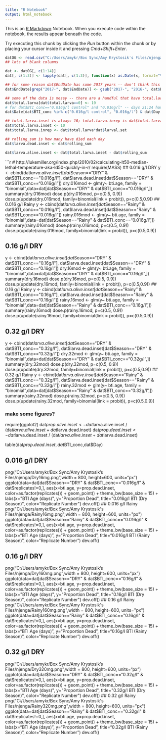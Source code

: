 ```yaml
---
title: "R Notebook"
output: html_notebook
---
```


This is an [R Markdown](http://rmarkdown.rstudio.com) Notebook. When you execute code within the notebook, the results appear beneath the code. 

Try executing this chunk by clicking the *Run* button within the chunk or by placing your cursor inside it and pressing *Cmd+Shift+Enter*. 

```r
datOG <- read.csv("C:/Users/amykr/Box Sync/Amy Krystosik's Files/njenga/BTI susectibility data 2-controls_max.csv", stringsAsFactors = FALSE)
## lots of blank columns

dat <- datOG[, c(1:14)]
dat[, c(1:3)] <- lapply(dat[, c(1:3)], function(x) as.Date(x, format="%m/%d/%y"))

## for some reason dat$EndDate has some 2017 years -- don't think this is right, need to change to 2016
dat$EndDate[grep("2017-", dat$EndDate)] <- gsub("2017-", "2016-", dat$EndDate[grep("2017-", dat$EndDate)])

## some of the data is messy -- there are a handful that have total.larva == 0, I assume these should all be == 10
dat$total.larva[dat$total.larva==0] <- 10
# for dat$BTI_conc=="0.016g/l control" and "0.016g/l" -- days 21:24 have wrong date, should be February not January
dat$Date[dat$BTI_conc %in% c("0.016g/l control", "0.016g/l") & dat$Day %in% c(21:24)] <- gsub("-01-", "-02-", dat$Date[dat$BTI_conc %in% c("0.016g/l control", "0.016g/l") & dat$Day %in% c(21:24)])

## total.larva.inset is always 10; total.larva.inrep is dat$total.larva*dat$larval.set
dat$total.larva.inset <- 10
dat$total.larva.inrep <- dat$total.larva*dat$larval.set

## rolling_sum is how many have died each day
dat$larva.dead.inset <- dat$rolling_sum

dat$larva.alive.inset <- dat$total.larva.inset - dat$rolling_sum
```

```r
# http://lukemiller.org/index.php/2010/02/calculating-lt50-median-lethal-temperature-aka-ld50-quickly-in-r/
require(MASS)
## 0.016 g/l DRY
y <- cbind(dat$larva.alive.inset[dat$Season=="DRY" & dat$BTI_conc=="0.016g/l"], dat$larva.dead.inset[dat$Season=="DRY" & dat$BTI_conc=="0.016g/l"])
dry.016mod <- glm(y~ bti.age, family = "binomial",data=dat[dat$Season=="DRY" & dat$BTI_conc=="0.016g/l",])
summary(dry.016mod)
dose.p(dry.016mod, p=c(0.5, 0.9))
dose.p(update(dry.016mod, family=binomial(link = probit)), p=c(0.5,0.9))
## 0.016 g/l Rainy
y <- cbind(dat$larva.alive.inset[dat$Season=="Rainy" & dat$BTI_conc=="0.016g/l"], dat$larva.dead.inset[dat$Season=="Rainy" & dat$BTI_conc=="0.016g/l"])
rainy.016mod <- glm(y~ bti.age, family = "binomial",data=dat[dat$Season=="Rainy" & dat$BTI_conc=="0.016g/l",])
summary(rainy.016mod)
dose.p(rainy.016mod, p=c(0.5, 0.9))
dose.p(update(rainy.016mod, family=binomial(link = probit)), p=c(0.5,0.9))

## 0.16 g/l DRY
y <- cbind(dat$larva.alive.inset[dat$Season=="DRY" & dat$BTI_conc=="0.16g/l"], dat$larva.dead.inset[dat$Season=="DRY" & dat$BTI_conc=="0.16g/l"])
dry.16mod <- glm(y~ bti.age, family = "binomial",data=dat[dat$Season=="DRY" & dat$BTI_conc=="0.16g/l",])
summary(dry.16mod)
dose.p(dry.16mod, p=c(0.5, 0.9))
dose.p(update(dry.16mod, family=binomial(link = probit)), p=c(0.5,0.9))
## 0.16 g/l Rainy
y <- cbind(dat$larva.alive.inset[dat$Season=="Rainy" & dat$BTI_conc=="0.16g/l"], dat$larva.dead.inset[dat$Season=="Rainy" & dat$BTI_conc=="0.16g/l"])
rainy.16mod <- glm(y~ bti.age, family = "binomial",data=dat[dat$Season=="Rainy" & dat$BTI_conc=="0.16g/l",])
summary(rainy.16mod)
dose.p(rainy.16mod, p=c(0.5, 0.9))
dose.p(update(rainy.16mod, family=binomial(link = probit)), p=c(0.5,0.9))

## 0.32 g/l DRY
y <- cbind(dat$larva.alive.inset[dat$Season=="DRY" & dat$BTI_conc=="0.32g/l"], dat$larva.dead.inset[dat$Season=="DRY" & dat$BTI_conc=="0.32g/l"])
dry.32mod <- glm(y~ bti.age, family = "binomial",data=dat[dat$Season=="DRY" & dat$BTI_conc=="0.32g/l",])
summary(dry.32mod)
dose.p(dry.32mod, p=c(0.5, 0.9))
dose.p(update(dry.32mod, family=binomial(link = probit)), p=c(0.5,0.9))
## 0.32 g/l Rainy
y <- cbind(dat$larva.alive.inset[dat$Season=="Rainy" & dat$BTI_conc=="0.32g/l"], dat$larva.dead.inset[dat$Season=="Rainy" & dat$BTI_conc=="0.32g/l"])
rainy.32mod <- glm(y~ bti.age, family = "binomial",data=dat[dat$Season=="Rainy" & dat$BTI_conc=="0.32g/l",])
summary(rainy.32mod)
dose.p(rainy.32mod, p=c(0.5, 0.9))
dose.p(update(rainy.32mod, family=binomial(link = probit)), p=c(0.5,0.9))



### make some figures?
require(ggplot2)
dat$prop.alive.inset <- dat$larva.alive.inset / (dat$larva.alive.inset + dat$larva.dead.inset)
dat$prop.dead.inset <- dat$larva.dead.inset / (dat$larva.alive.inset + dat$larva.dead.inset)

table(dat$prop.dead.inset,dat$BTI_conc,dat$Day)

## 0.016 g/l DRY
png("C:/Users/amykr/Box Sync/Amy Krystosik's Files/njenga/Dry16mg.png",width = 800, height=600, units="px")
ggplot(data=dat[dat$Season=="DRY" & dat$BTI_conc=="0.016g/l" & dat$replicates!=0,], aes(x=bti.age, y=prop.dead.inset, color=as.factor(replicates))) + geom_point() + theme_bw(base_size = 15) + labs(x="BTI Age (days)", y="Proportion Dead", title="0.016g/l BTI (Dry Season)", color="Replicate Number")
dev.off()
## 0.016 g/l Rainy
png("C:/Users/amykr/Box Sync/Amy Krystosik's Files/njenga/Rainy16mg.png",width = 800, height=600, units="px")
ggplot(data=dat[dat$Season=="Rainy" & dat$BTI_conc=="0.016g/l" & dat$replicates!=0,], aes(x=bti.age, y=prop.dead.inset, color=as.factor(replicates))) + geom_point() + theme_bw(base_size = 15) + labs(x="BTI Age (days)", y="Proportion Dead", title="0.016g/l BTI (Rainy Season)", color="Replicate Number")
dev.off()

## 0.16 g/l DRY
png("C:/Users/amykr/Box Sync/Amy Krystosik's Files/njenga/Dry160mg.png",width = 800, height=600, units="px")
ggplot(data=dat[dat$Season=="DRY" & dat$BTI_conc=="0.16g/l" & dat$replicates!=0,], aes(x=bti.age, y=prop.dead.inset, color=as.factor(replicates))) + geom_point() + theme_bw(base_size = 15) + labs(x="BTI Age (days)", y="Proportion Dead", title="0.16g/l BTI (Dry Season)", color="Replicate Number")
dev.off()
## 0.16 g/l Rainy
png("C:/Users/amykr/Box Sync/Amy Krystosik's Files/njenga/Rainy160mg.png",width = 800, height=600, units="px")
ggplot(data=dat[dat$Season=="Rainy" & dat$BTI_conc=="0.16g/l" & dat$replicates!=0,], aes(x=bti.age, y=prop.dead.inset, color=as.factor(replicates))) + geom_point() + theme_bw(base_size = 15) + labs(x="BTI Age (days)", y="Proportion Dead", title="0.16g/l BTI (Rainy Season)", color="Replicate Number")
dev.off()

## 0.32 g/l DRY
png("C:/Users/amykr/Box Sync/Amy Krystosik's Files/njenga/Dry320mg.png",width = 800, height=600, units="px")
ggplot(data=dat[dat$Season=="DRY" & dat$BTI_conc=="0.32g/l" & dat$replicates!=0,], aes(x=bti.age, y=prop.dead.inset, color=as.factor(replicates))) + geom_point() + theme_bw(base_size = 15) + labs(x="BTI Age (days)", y="Proportion Dead", title="0.32g/l BTI (Dry Season)", color="Replicate Number")
dev.off()
## 0.32 g/l Rainy
png("C:/Users/amykr/Box Sync/Amy Krystosik's Files/njenga/Rainy320mg.png",width = 800, height=600, units="px")
ggplot(data=dat[dat$Season=="Rainy" & dat$BTI_conc=="0.32g/l" & dat$replicates!=0,], aes(x=bti.age, y=prop.dead.inset, color=as.factor(replicates))) + geom_point() + theme_bw(base_size = 15) + labs(x="BTI Age (days)", y="Proportion Dead", title="0.32g/l BTI (Rainy Season)", color="Replicate Number")
dev.off()
